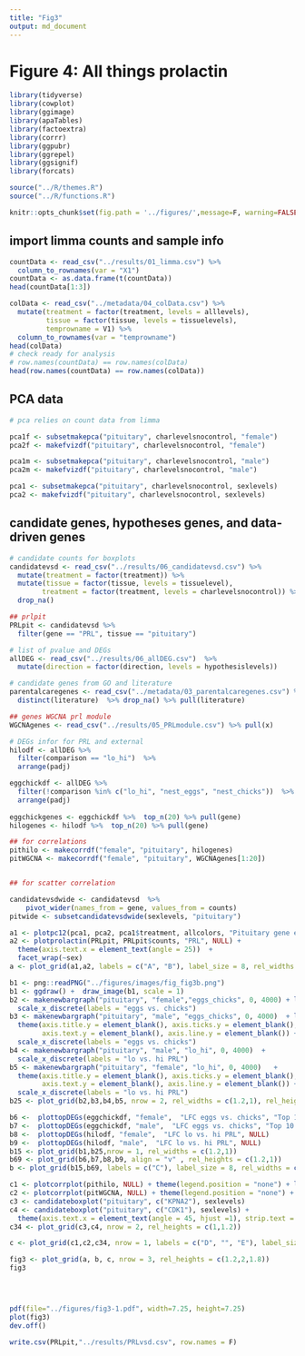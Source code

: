 ```yaml
---
title: "Fig3"
output: md_document
---
```


# Figure 4: All things prolactin

```r
library(tidyverse)
library(cowplot)
library(ggimage)
library(apaTables)
library(factoextra)
library(corrr)
library(ggpubr)
library(ggrepel)
library(ggsignif)
library(forcats)

source("../R/themes.R") 
source("../R/functions.R")

knitr::opts_chunk$set(fig.path = '../figures/',message=F, warning=FALSE)
```

## import limma counts and sample info

```r
countData <- read_csv("../results/01_limma.csv") %>%
  column_to_rownames(var = "X1")
countData <- as.data.frame(t(countData))
head(countData[1:3])

colData <- read_csv("../metadata/04_colData.csv") %>%
  mutate(treatment = factor(treatment, levels = alllevels),
         tissue = factor(tissue, levels = tissuelevels),
         temprowname = V1) %>% 
  column_to_rownames(var = "temprowname") 
head(colData)
# check ready for analysis
# row.names(countData) == row.names(colData)
head(row.names(countData) == row.names(colData))
```


## PCA data

```r
# pca relies on count data from limma

pca1f <- subsetmakepca("pituitary", charlevelsnocontrol, "female")	
pca2f <- makefvizdf("pituitary", charlevelsnocontrol, "female")	

pca1m <- subsetmakepca("pituitary", charlevelsnocontrol, "male")	
pca2m <- makefvizdf("pituitary", charlevelsnocontrol, "male")

pca1 <- subsetmakepca("pituitary", charlevelsnocontrol, sexlevels)	
pca2 <- makefvizdf("pituitary", charlevelsnocontrol, sexlevels)	
```

## candidate genes, hypotheses genes, and data-driven genes


```r
# candidate counts for boxplots
candidatevsd <- read_csv("../results/06_candidatevsd.csv") %>%
  mutate(treatment = factor(treatment)) %>%
  mutate(tissue = factor(tissue, levels = tissuelevel),
        treatment = factor(treatment, levels = charlevelsnocontrol)) %>%
  drop_na()

## prlpit
PRLpit <- candidatevsd %>% 
  filter(gene == "PRL", tissue == "pituitary")

# list of pvalue and DEGs
allDEG <- read_csv("../results/06_allDEG.csv")  %>%
  mutate(direction = factor(direction, levels = hypothesislevels))

# candidate genes from GO and literature
parentalcaregenes <- read_csv("../metadata/03_parentalcaregenes.csv") %>% 
  distinct(literature)  %>% drop_na() %>% pull(literature)

## genes WGCNA prl module
WGCNAgenes <- read_csv("../results/05_PRLmodule.csv") %>% pull(x)

# DEGs infor for PRL and external
hilodf <- allDEG %>%
  filter(comparison == "lo_hi")  %>%
  arrange(padj) 

eggchickdf <- allDEG %>%
  filter(!comparison %in% c("lo_hi", "nest_eggs", "nest_chicks"))  %>%
  arrange(padj)  
  
eggchickgenes <- eggchickdf %>%  top_n(20) %>% pull(gene)
hilogenes <- hilodf %>%  top_n(20) %>% pull(gene)

## for correlations
pithilo <- makecorrdf("female", "pituitary", hilogenes)
pitWGCNA <- makecorrdf("female", "pituitary", WGCNAgenes[1:20])


## for scatter correlation

candidatevsdwide <- candidatevsd  %>%
    pivot_wider(names_from = gene, values_from = counts) 
pitwide <- subsetcandidatevsdwide(sexlevels, "pituitary")

```





```r

a1 <- plotpc12(pca1, pca2, pca1$treatment, allcolors, "Pituitary gene expression", NULL)   
a2 <- plotprolactin(PRLpit, PRLpit$counts, "PRL", NULL) + 
  theme(axis.text.x = element_text(angle = 25))  +
  facet_wrap(~sex)
a <- plot_grid(a1,a2, labels = c("A", "B"), label_size = 8, rel_widths = c(1,1))

b1 <- png::readPNG("../figures/images/fig_fig3b.png")
b1 <- ggdraw() +  draw_image(b1, scale = 1)
b2 <- makenewbargraph("pituitary", "female","eggs_chicks", 0, 4000) + labs(subtitle = "female")  + labs(title = " ") +
  scale_x_discrete(labels = "eggs vs. chicks")
b3 <- makenewbargraph("pituitary", "male", "eggs_chicks", 0, 4000)  + labs(subtitle = "male")  + labs(title = " ") +
  theme(axis.title.y = element_blank(), axis.ticks.y = element_blank(), 
        axis.text.y = element_blank(), axis.line.y = element_blank()) +
  scale_x_discrete(labels = "eggs vs. chicks")
b4 <- makenewbargraph("pituitary", "male", "lo_hi", 0, 4000)  +
  scale_x_discrete(labels = "lo vs. hi PRL")
b5 <- makenewbargraph("pituitary", "female", "lo_hi", 0, 4000)   + 
  theme(axis.title.y = element_blank(), axis.ticks.y = element_blank(), 
        axis.text.y = element_blank(), axis.line.y = element_blank()) +
  scale_x_discrete(labels = "lo vs. hi PRL")
b25 <- plot_grid(b2,b3,b4,b5, nrow = 2, rel_widths = c(1.2,1), rel_heights = c(1.2,1))

b6 <-  plottopDEGs(eggchickdf, "female",  "LFC eggs vs. chicks", "Top 10 female DEGs") + labs(title = " ")
b7 <-  plottopDEGs(eggchickdf, "male",  "LFC eggs vs. chicks", "Top 10 male DEGs") + labs(title = " ")
b8 <-  plottopDEGs(hilodf, "female",  "LFC lo vs. hi PRL", NULL)
b9 <-  plottopDEGs(hilodf, "male",  "LFC lo vs. hi PRL", NULL)
b15 <- plot_grid(b1,b25,nrow = 1, rel_widths = c(1.2,1))
b69 <- plot_grid(b6,b7,b8,b9, align = "v" , rel_heights = c(1.2,1))
b <- plot_grid(b15,b69, labels = c("C"), label_size = 8, rel_widths = c(1.2,1))

c1 <- plotcorrplot(pithilo, NULL) + theme(legend.position = "none") + labs(subtitle = "Top 20 lo vs. hi PRL DEGs") 
c2 <- plotcorrplot(pitWGCNA, NULL) + theme(legend.position = "none") + labs(subtitle = "20 genes from WGCNA module with PRL") + theme(legend.position = "right")
c3 <- candidateboxplot("pituitary", c("KPNA2"), sexlevels)
c4 <- candidateboxplot("pituitary", c("CDK1"), sexlevels) + 
  theme(axis.text.x = element_text(angle = 45, hjust =1), strip.text = element_blank())  + labs(x = " ")
c34 <- plot_grid(c3,c4, nrow = 2, rel_heights = c(1,1.2))

c <- plot_grid(c1,c2,c34, nrow = 1, labels = c("D", "", "E"), label_size = 8, rel_widths = c(1.1,1.4,1))

fig3 <- plot_grid(a, b, c, nrow = 3, rel_heights = c(1.2,2,1.8))
fig3


 

pdf(file="../figures/fig3-1.pdf", width=7.25, height=7.25)
plot(fig3)
dev.off()
```
 
```r
write.csv(PRLpit,"../results/PRLvsd.csv", row.names = F)

```